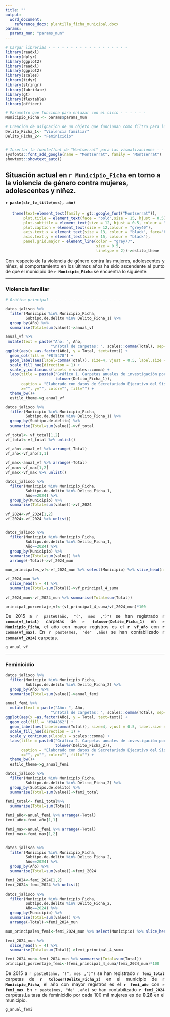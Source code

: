 ---
title: ""
output: 
  word_document:
    reference_docx: plantilla_ficha_municipal.docx
params:
  params_mun: "params_mun" 
---

```{r, message=FALSE, warning=FALSE, include=FALSE}
# Cargar librerias - - - - - - - - - - - - - - - - - -
library(readxl)
library(dplyr)
library(ggplot2)    
library(readxl)
library(ggplot2)
library(scales)
library(tidyr)
library(stringr) 
library(lubridate) 
library(gt)
library(flextable)
library(officer)

# Parametro que funciona para enlazar con el ciclo - - - - - -
Municipio_Ficha <- params$params_mun

# Creación de asignación de un objeto que funcionan como filtro para los delitos de interés
Delito_Ficha_1<- "Violencia familiar"
Delito_Ficha_2<- "Feminicidio"


# Insertar la fuente/font de "Montserrat" para las visualizaciones - - - - - -
sysfonts::font_add_google(name = "Montserrat", family = "Montserrat")
showtext::showtext_auto()

```

::: {align="center"}
## **Situación actual en `r Municipio_Ficha` en torno a la violencia de género contra mujeres, adolescentes y niñez.**
#### `r paste(str_to_title(mes), año)`
::: 

```{r include=FALSE, message=FALSE, warning=FALSE}
   theme(text=element_text(family = gt::google_font("Montserrat")),
        plot.title = element_text(face = "bold",size = 15, hjust = 0.5),
        plot.subtitle = element_text(size = 12, hjust = 0.5, colour = "grey40"),
        plot.caption = element_text(size = 12,colour = "grey40"),
        axis.text.x = element_text(size = 13, colour = "black", face="bold"),
        axis.text.y = element_text(size = 15, colour = "black"),
        panel.grid.major = element_line(color = "grey77",
                                        size = 0.5,
                                        linetype = 2))->estilo_theme

```

<div style="text-align: justify">

Con respecto de la violencia de género contra las mujeres, adolescentes y niñez, el comportamiento en los últimos años ha sido ascendente al punto de que el municipio de **`r Municipio_Ficha`** se encuentra lo siguiente:

------------------------------------------------------------------------

### **Violencia familiar**

```{r include=FALSE, fig.width=10, fig.height=5, message=FALSE, warning=FALSE}
# Gráfico principal - - - - - - - - - - - - - - - -

datos_jalisco %>%
  filter(Municipio %in% Municipio_Ficha,
         Subtipo.de.delito %in% Delito_Ficha_1) %>%
  group_by(Año) %>% 
  summarise(Total=sum(value))->anual_vf

anual_vf %>% 
 mutate(text = paste("Año: ", Año,
                    "\nTotal de carpetas: ", scales::comma(Total), sep=""))%>%
ggplot(aes(x =as.factor(Año), y = Total, text=text)) +
  geom_col(fill = "#8f5478") +
  geom_label(aes(label=comma(Total)), size=4, vjust = 0.5, label.size = .1)+
  scale_fill_hue(direction = 1) +
  scale_y_continuous(labels = scales::comma) +
  labs(title = paste0("Gráfico 1. Carpetas anuales de investigación por el delito de \n", 
                      tolower(Delito_Ficha_1)),
       caption = "Elaborado con datos de Secretariado Ejecutivo del Sistema Nacional de Seguridad Pública",
       x="", y="", color="", fill="") +
  theme_bw()+
  estilo_theme->g_anual_vf
```

```{r include=FALSE, fig.width=10, fig.height=5, message=FALSE, warning=FALSE}

datos_jalisco %>%
  filter(Municipio %in% Municipio_Ficha,
         Subtipo.de.delito %in% Delito_Ficha_1) %>%
  group_by(Subtipo.de.delito) %>% 
  summarise(Total=sum(value))->vf_total

vf_total<- vf_total[1,2]
vf_total<-vf_total %>% unlist()

vf_año<-anual_vf %>% arrange(-Total)
vf_año<-vf_año[1,1]
  
vf_max<-anual_vf %>% arrange(-Total)
vf_max<-vf_max[1,2]
vf_max<-vf_max %>% unlist()

datos_jalisco %>%
  filter(Municipio %in% Municipio_Ficha,
         Subtipo.de.delito %in% Delito_Ficha_1,
         Año==2024) %>%
  group_by(Municipio) %>% 
  summarise(Total=sum(value))->vf_2024

vf_2024<-vf_2024[1,2]
vf_2024<-vf_2024 %>% unlist()


datos_jalisco %>%
  filter(Municipio %in% Municipio_Ficha,
         Subtipo.de.delito %in% Delito_Ficha_1,
         Año==2024) %>%
  group_by(Municipio) %>% 
  summarise(Total=sum(value)) %>% 
  arrange(-Total)->vf_2024_mun

mun_principales_vf<-vf_2024_mun %>% select(Municipio) %>% slice_head(n = 4) %>% unlist()

vf_2024_mun %>% 
  slice_head(n = 4) %>% 
  summarise(Total=sum(Total))->vf_principal_4_suma

vf_2024_mun<-vf_2024_mun %>% summarise(Total=sum(Total))

principal_porcentaje_vf<-(vf_principal_4_suma/vf_2024_mun)*100


```

De 2015 a `r paste0(año, "(", mes ,")")` se han registrado **`r comma(vf_total)`** carpetas de **`r tolower(Delito_Ficha_1)`** en **`r Municipio_Ficha`**, el año con mayor registros es el **`r vf_año`** con **`r comma(vf_max)`**. En `r paste(mes, "de" ,año)` se han contabilizado **`r comma(vf_2024)`** carpetas.

```{r echo=FALSE, fig.width=10, fig.height=5, message=FALSE, warning=FALSE}
g_anual_vf
```

------------------------------------------------------------------------

### **Feminicidio**


```{r include=FALSE, fig.width=10, fig.height=5, message=FALSE, warning=FALSE}
datos_jalisco %>%
  filter(Municipio %in% Municipio_Ficha,
         Subtipo.de.delito %in% Delito_Ficha_2) %>%
  group_by(Año) %>% 
  summarise(Total=sum(value))->anual_femi

anual_femi %>% 
  mutate(text = paste("Año: ", Año,
                    "\nTotal de carpetas: ", scales::comma(Total), sep=""))%>%
ggplot(aes(x =as.factor(Año), y = Total, text=text)) +
  geom_col(fill = "#944862") +
  geom_label(aes(label=comma(Total)), size=4, vjust = 0.5, label.size = .1)+
  scale_fill_hue(direction = 1) +
  scale_y_continuous(labels = scales::comma) +
  labs(title = paste0("Gráfica 2. Carpetas anuales de investigación por el delito de \n", 
                      tolower(Delito_Ficha_2)),
       caption = "Elaborado con datos de Secretariado Ejecutivo del Sistema Nacional de Seguridad Pública",
       x="", y="", color="", fill="") +
  theme_bw()+
  estilo_theme->g_anual_femi

```



```{r include=FALSE, fig.width=10, fig.height=5, message=FALSE, warning=FALSE}

datos_jalisco %>%
  filter(Municipio %in% Municipio_Ficha,
         Subtipo.de.delito %in% Delito_Ficha_2) %>%
  group_by(Subtipo.de.delito) %>% 
  summarise(Total=sum(value))->femi_total

femi_total<- femi_total%>% 
  summarise(Total=sum(Total))

femi_año<-anual_femi %>% arrange(-Total)
femi_año<-femi_año[1,1]
  
femi_max<-anual_femi %>% arrange(-Total)
femi_max<-femi_max[1,2]


datos_jalisco %>%
  filter(Municipio %in% Municipio_Ficha,
         Subtipo.de.delito %in% Delito_Ficha_2,
         Año==2024) %>%
  group_by(Año) %>% 
  summarise(Total=sum(value))->femi_2024

femi_2024<-femi_2024[1,2]
femi_2024<-femi_2024 %>% unlist()

datos_jalisco %>%
  filter(Municipio %in% Municipio_Ficha,
         Subtipo.de.delito %in% Delito_Ficha_2,
         Año==2024) %>%
  group_by(Municipio) %>% 
  summarise(Total=sum(value)) %>% 
  arrange(-Total)->femi_2024_mun

mun_principales_femi<-femi_2024_mun %>% select(Municipio) %>% slice_head(n = 4) %>% unlist()

femi_2024_mun %>% 
  slice_head(n = 4) %>% 
  summarise(Total=sum(Total))->femi_principal_4_suma

femi_2024_mun<-femi_2024_mun %>% summarise(Total=sum(Total))
principal_porcentaje_femi<-(femi_principal_4_suma/femi_2024_mun)*100
```

De 2015 a `r paste0(año, "(", mes ,")")` se han registrado **`r femi_total`** carpetas de **`r tolower(Delito_Ficha_2)`** en el municipio de **`r Municipio_Ficha`**, el año con mayor registros es el **`r femi_año`** con **`r femi_max`**. En `r paste(mes, "de" ,año)` se han contabilizado **`r femi_2024`** carpetas.La tasa de feminicidio por cada 100 mil mujeres es de **0.26** en el municipio.

```{r echo=FALSE, fig.width=10, fig.height=5, message=FALSE, warning=FALSE}
g_anual_femi
```
